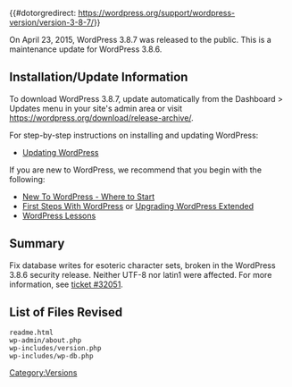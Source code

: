 {{#dotorgredirect: https://wordpress.org/support/wordpress-version/version-3-8-7/}}
{{Languages|
{{en|Version 3.8.7}}
}}

On April 23, 2015, WordPress 3.8.7 was released to the public. This is a maintenance update for WordPress 3.8.6.

== Installation/Update Information ==
To download WordPress 3.8.7, update automatically from the Dashboard > Updates menu in your site's admin area or visit https://wordpress.org/download/release-archive/.

For step-by-step instructions on installing and updating WordPress:
* [[Updating WordPress]]

If you are new to WordPress, we recommend that you begin with the following:
* [[New To WordPress - Where to Start]]
* [[First Steps With WordPress]] or [[Upgrading WordPress Extended]]
* [[WordPress Lessons]]

== Summary ==
Fix database writes for esoteric character sets, broken in the WordPress 3.8.6 security release. Neither UTF-8 nor latin1 were affected. For more information, see [https://core.trac.wordpress.org/ticket/32051 ticket #32051].

== List of Files Revised ==
<pre>
readme.html
wp-admin/about.php
wp-includes/version.php
wp-includes/wp-db.php
</pre>

{{Versions}}

[[Category:Versions]]